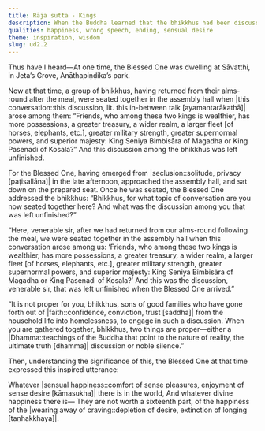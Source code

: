 ```yaml
---
title: Rāja sutta - Kings
description: When the Buddha learned that the bhikkhus had been discussing the worldly affairs of two kings, he reminded them that for those who have gone forth in faith, only two modes of gathering are proper - either engaging in a Dhamma discussion or maintaining noble silence.
qualities: happiness, wrong speech, ending, sensual desire
theme: inspiration, wisdom
slug: ud2.2
---
```


Thus have I heard—At one time, the Blessed One was dwelling at Sāvatthi, in Jeta’s Grove, Anāthapiṇḍika’s park.

Now at that time, a group of bhikkhus, having returned from their alms-round after the meal, were seated together in the assembly hall when |this conversation::this discussion, lit. this in-between talk [ayamantarākathā]| arose among them: “Friends, who among these two kings is wealthier, has more possessions, a greater treasury, a wider realm, a larger fleet [of horses, elephants, etc.], greater military strength, greater supernormal powers, and superior majesty: King Seniya Bimbisāra of Magadha or King Pasenadi of Kosala?” And this discussion among the bhikkhus was left unfinished.

For the Blessed One, having emerged from |seclusion::solitude, privacy [paṭisallāna]| in the late afternoon, approached the assembly hall, and sat down on the prepared seat. Once he was seated, the Blessed One addressed the bhikkhus: “Bhikkhus, for what topic of conversation are you now seated together here? And what was the discussion among you that was left unfinished?”

“Here, venerable sir, after we had returned from our alms-round following the meal, we were seated together in the assembly hall when this conversation arose among us: ‘Friends, who among these two kings is wealthier, has more possessions, a greater treasury, a wider realm, a larger fleet [of horses, elephants, etc.], greater military strength, greater supernormal powers, and superior majesty: King Seniya Bimbisāra of Magadha or King Pasenadi of Kosala?’ And this was the discussion, venerable sir, that was left unfinished when the Blessed One arrived.”

“It is not proper for you, bhikkhus, sons of good families who have gone forth out of |faith::confidence, conviction, trust [saddha]| from the household life into homelessness, to engage in such a discussion. When you are gathered together, bhikkhus, two things are proper—either a |Dhamma::teachings of the Buddha that point to the nature of reality, the ultimate truth [dhamma]| discussion or noble silence.”

Then, understanding the significance of this, the Blessed One at that time expressed this inspired utterance:

Whatever |sensual happiness::comfort of sense pleasures, enjoyment of sense desire [kāmasukha]| there is in the world,
And whatever divine happiness there is—
They are not worth a sixteenth part,
of the happiness of the |wearing away of craving::depletion of desire, extinction of longing [taṇhakkhaya]|.
